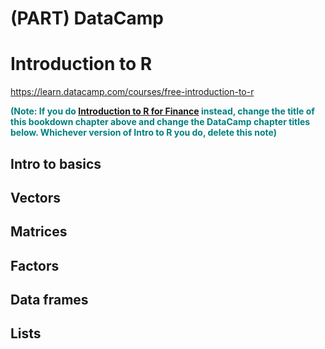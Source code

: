 # (PART) DataCamp {-} 

# Introduction to R

<https://learn.datacamp.com/courses/free-introduction-to-r>

<span style="color:teal;font-weight:bold">(Note: If you do [Introduction to R for Finance](https://learn.datacamp.com/courses/introduction-to-r-for-finance) instead, change the title of this bookdown chapter above and change the DataCamp chapter titles below. Whichever version of Intro to R you do, delete this note)</span>



## Intro to basics


## Vectors


## Matrices


## Factors


## Data frames


## Lists


